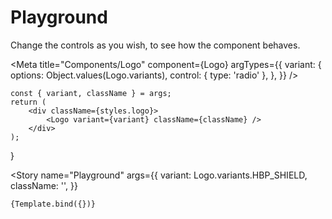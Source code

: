 
# Playground

Change the controls as you wish, to see how the component behaves.

<Meta
    title="Components/Logo"
    component={Logo}
    argTypes={{
        variant: {
            options: Object.values(Logo.variants),
            control: { type: 'radio' },
        },
    }}
/>

    const { variant, className } = args;
    return (
        <div className={styles.logo}>
            <Logo variant={variant} className={className} />
        </div>
    );
}

<Story
    name="Playground"
    args={{
        variant: Logo.variants.HBP_SHIELD,
        className: '',
    }}
>
    {Template.bind({})}
</Story>
